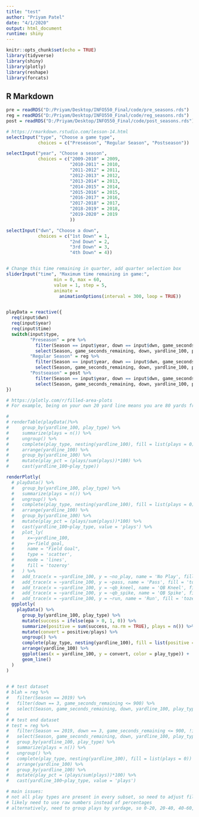 ```yaml
---
title: "test"
author: "Priyam Patel"
date: "4/1/2020"
output: html_document
runtime: shiny
---
```


```r
knitr::opts_chunk$set(echo = TRUE)
library(tidyverse)
library(shiny)
library(plotly)
library(reshape)
library(forcats)
```

## R Markdown

```r
pre = readRDS("D:/Priyam/Desktop/INFO550_Final/code/pre_seasons.rds")
reg = readRDS("D:/Priyam/Desktop/INFO550_Final/code/reg_seasons.rds")
post = readRDS("D:/Priyam/Desktop/INFO550_Final/code/post_seasons.rds")
```

```r
# https://rmarkdown.rstudio.com/lesson-14.html
selectInput("type", "Choose a game type",
            choices = c("Preseason", "Regular Season", "Postseason"))

selectInput("year", "Choose a season",
            choices = c("2009-2010" = 2009,
                        "2010-2011" = 2010,
                        "2011-2012" = 2011,
                        "2012-2013" = 2012,
                        "2013-2014" = 2013,
                        "2014-2015" = 2014,
                        "2015-2016" = 2015,
                        "2016-2017" = 2016,
                        "2017-2018" = 2017,
                        "2018-2019" = 2018,
                        "2019-2020" = 2019
                        ))

selectInput("dwn", "Choose a down",
            choices = c("1st Down" = 1,
                        "2nd Down" = 2,
                        "3rd Down" = 3,
                        "4th Down" = 4))


# Change this time remaining in quarter, add quarter selection box
sliderInput("time", "Maximum time remaining in game:",
                  min = 0, max = 60,
                  value = 1, step = 5,
                  animate =
                    animationOptions(interval = 300, loop = TRUE))


playData = reactive({
  req(input$dwn)
  req(input$year)
  req(input$time)
  switch(input$type,
         "Preseason" = pre %>%
           filter(Season == input$year, down == input$dwn, game_seconds_remaining <= input$time*60, !is.na(play_type)) %>%
           select(Season, game_seconds_remaining, down, yardline_100, play_type, epa),
         "Regular Season" = reg %>%
           filter(Season == input$year, down == input$dwn, game_seconds_remaining <= input$time*60, !is.na(play_type)) %>%
           select(Season, game_seconds_remaining, down, yardline_100, play_type, epa),
         "Postseason" = post %>%
           filter(Season == input$year, down == input$dwn, game_seconds_remaining <= input$time*60, !is.na(play_type)) %>%
           select(Season, game_seconds_remaining, down, yardline_100, play_type, epa))
})

# https://plotly.com/r/filled-area-plots
# For example, being on your own 20 yard line means you are 80 yards from their end zone, but being on their 20 yard line means you are 20 yards from their end zone.

# 
# renderTable(playData()%>%
#     group_by(yardline_100, play_type) %>%
#     summarize(plays = n()) %>%
#     ungroup() %>%
#     complete(play_type, nesting(yardline_100), fill = list(plays = 0)) %>%
#     arrange(yardline_100) %>%
#     group_by(yardline_100) %>%
#     mutate(play_pct = (plays/sum(plays))*100) %>%
#     cast(yardline_100~play_type))

renderPlotly(
  # playData() %>%
  #   group_by(yardline_100, play_type) %>%
  #   summarize(plays = n()) %>%
  #   ungroup() %>%
  #   complete(play_type, nesting(yardline_100), fill = list(plays = 0)) %>%
  #   arrange(yardline_100) %>%
  #   group_by(yardline_100) %>%
  #   mutate(play_pct = (plays/sum(plays))*100) %>%
  #   cast(yardline_100~play_type, value = 'plays') %>%
  #   plot_ly(
  #     x=~yardline_100, 
  #     y=~field_goal,
  #     name = "Field Goal",
  #     type = 'scatter', 
  #     mode = 'lines', 
  #     fill = 'tozeroy'
  #   ) %>% 
  #   add_trace(x = ~yardline_100, y = ~no_play, name = 'No Play', fill = 'tozeroy') %>%
  #   add_trace(x = ~yardline_100, y = ~pass, name = 'Pass', fill = 'tozeroy') %>%
  #   add_trace(x = ~yardline_100, y = ~qb_kneel, name = 'QB Kneel', fill = 'tozeroy') %>%
  #   add_trace(x = ~yardline_100, y = ~qb_spike, name = 'QB Spike', fill = 'tozeroy') %>%
  #   add_trace(x = ~yardline_100, y = ~run, name = 'Run', fill = 'tozeroy')
  ggplotly(
    playData() %>%
      group_by(yardline_100, play_type) %>%
      mutate(success = ifelse(epa > 0, 1, 0)) %>%
      summarize(positive = sum(success, na.rm = TRUE), plays = n()) %>%
      mutate(convert = positive/plays) %>%
      ungroup() %>%
      complete(play_type, nesting(yardline_100), fill = list(positive = 0, plays = 0, convert = 0)) %>%
      arrange(yardline_100) %>%
      ggplot(aes(x = yardline_100, y = convert, color = play_type)) + 
      geom_line()
  )
)
  

# # test dataset
# blah = reg %>%
#   filter(Season == 2019) %>%
#   filter(down == 3, game_seconds_remaining <= 900) %>%
#   select(Season, game_seconds_remaining, down, yardline_100, play_type)
# 
# # test end dataset
# test = reg %>%
#   filter(Season == 2019, down == 3, game_seconds_remaining <= 900, !is.na(play_type)) %>%
#   select(Season, game_seconds_remaining, down, yardline_100, play_type) %>%
#   group_by(yardline_100, play_type) %>%
#   summarize(plays = n()) %>%
#   ungroup() %>%
#   complete(play_type, nesting(yardline_100), fill = list(plays = 0)) %>%
#   arrange(yardline_100) %>%
#   group_by(yardline_100) %>%
#   mutate(play_pct = (plays/sum(plays))*100) %>%
#   cast(yardline_100~play_type, value = 'plays')

# main issues:
# not all play types are present in every subset, so need to adjust fill?
# likely need to use raw numbers instead of percentages
# alternatively, need to group plays by yardage, so 0-20, 20-40, 40-60, 60-80, 80-100

```

